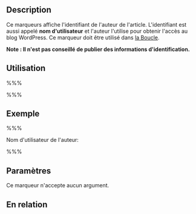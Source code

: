 {{French Header}}
== Description ==

Ce marqueurs affiche l'identifiant de l'auteur de l'article. L'identifiant est aussi appelé '''nom d'utilisateur''' et l'auteur l'utilise pour obtenir l'accès au blog WordPress. Ce marqueur doit être utilisé dans [[fr:La_Boucle|la Boucle]].

'''Note : Il n'est pas conseillé de publier des informations d'identification.'''

== Utilisation ==

%%% <?php the_author_login(); ?> %%%

== Exemple ==

%%% <p>Nom d'utilisateur de l'auteur: <?php the_author_login(); ?></p> %%%

== Paramètres ==

Ce marqueur n'accepte aucun argument.

== En relation ==

{{Auteur Marqueurs}}